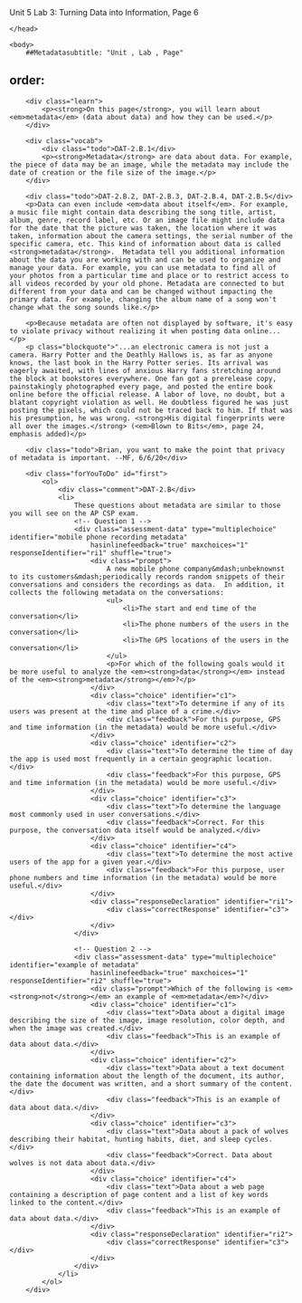 Unit 5 Lab 3: Turning Data into Information, Page 6</title>
	</head>

    <body>
        ##Metadatasubtitle: "Unit , Lab , Page"
order:
---
        <div class="learn">
            <p><strong>On this page</strong>, you will learn about <em>metadata</em> (data about data) and how they can be used.</p>
        </div>
                
        <div class="vocab">
            <div class="todo">DAT-2.B.1</div>
            <p><strong>Metadata</strong> are data about data. For example, the piece of data may be an image, while the metadata may include the date of creation or the file size of the image.</p>
        </div>
        
        <div class="todo">DAT-2.B.2, DAT-2.B.3, DAT-2.B.4, DAT-2.B.5</div>
        <p>Data can even include <em>data about itself</em>. For example, a music file might contain data describing the song title, artist, album, genre, record label, etc. Or an image file might include data for the date that the picture was taken, the location where it was taken, information about the camera settings, the serial number of the specific camera, etc. This kind of information about data is called <strong>metadata</strong>.  Metadata tell you additional information about the data you are working with and can be used to organize and manage your data. For example, you can use metadata to find all of your photos from a particular time and place or to restrict access to all videos recorded by your old phone. Metadata are connected to but different from your data and can be changed without impacting the primary data. For example, changing the album name of a song won't change what the song sounds like.</p>
                
        <p>Because metadata are often not displayed by software, it's easy to violate privacy without realizing it when posting data online...</p>
        <p class="blockquote">"...an electronic camera is not just a camera. Harry Potter and the Deathly Hallows is, as far as anyone knows, the last book in the Harry Potter series. Its arrival was eagerly awaited, with lines of anxious Harry fans stretching around the block at bookstores everywhere. One fan got a prerelease copy, painstakingly photographed every page, and posted the entire book online before the official release. A labor of love, no doubt, but a blatant copyright violation as well. He doubtless figured he was just posting the pixels, which could not be traced back to him. If that was his presumption, he was wrong. <strong>His digital fingerprints were all over the images.</strong> (<em>Blown to Bits</em>, page 24, emphasis added)</p> 
        
        <div class="todo">Brian, you want to make the point that privacy of metadata is important. --MF, 6/6/20</div>
        
        <div class="forYouToDo" id="first">
			<ol>
                <div class="comment">DAT-2.B</div>
                <li>
                	These questions about metadata are similar to those you will see on the AP CSP exam.
                	<!-- Question 1 -->
                    <div class="assessment-data" type="multiplechoice" identifier="mobile phone recording metadata"
                        hasinlinefeedback="true" maxchoices="1" responseIdentifier="ri1" shuffle="true">
                        <div class="prompt">
                            A new mobile phone company&mdash;unbeknownst to its customers&mdash;periodically records random snippets of their conversations and considers the recordings as data.  In addition, it collects the following metadata on the conversations:
                            <ul>
                                <li>The start and end time of the conversation</li>
                                <li>The phone numbers of the users in the conversation</li>
                                <li>The GPS locations of the users in the conversation</li>
                            </ul>
                            <p>For which of the following goals would it be more useful to analyze the <em><strong>data</strong></em> instead of the <em><strong>metadata</strong></em>?</p>
                        </div>
                        <div class="choice" identifier="c1">
                            <div class="text">To determine if any of its users was present at the time and place of a crime.</div>
                            <div class="feedback">For this purpose, GPS and time information (in the metadata) would be more useful.</div>
                        </div>
                        <div class="choice" identifier="c2">
                            <div class="text">To determine the time of day the app is used most frequently in a certain geographic location.</div>
                            <div class="feedback">For this purpose, GPS and time information (in the metadata) would be more useful.</div>
                        </div>
                        <div class="choice" identifier="c3">
                            <div class="text">To determine the language most commonly used in user conversations.</div>
                            <div class="feedback">Correct. For this purpose, the conversation data itself would be analyzed.</div>
                        </div>
                        <div class="choice" identifier="c4">
                            <div class="text">To determine the most active users of the app for a given year.</div>
                            <div class="feedback">For this purpose, user phone numbers and time information (in the metadata) would be more useful.</div>
                        </div>
                        <div class="responseDeclaration" identifier="ri1">
                            <div class="correctResponse" identifier="c3"></div>
                        </div>
                    </div>
                    
                    <!-- Question 2 -->
                    <div class="assessment-data" type="multiplechoice" identifier="example of metadata"
                        hasinlinefeedback="true" maxchoices="1" responseIdentifier="ri2" shuffle="true">
                        <div class="prompt">Which of the following is <em><strong>not</strong></em> an example of <em>metadata</em>?</div>
                        <div class="choice" identifier="c1">
                            <div class="text">Data about a digital image describing the size of the image, image resolution, color depth, and when the image was created.</div>
                            <div class="feedback">This is an example of data about data.</div>
                        </div>
                        <div class="choice" identifier="c2">
                            <div class="text">Data about a text document containing information about the length of the document, its author, the date the document was written, and a short summary of the content.</div>
                            <div class="feedback">This is an example of data about data.</div>
                        </div>
                        <div class="choice" identifier="c3">
                            <div class="text">Data about a pack of wolves describing their habitat, hunting habits, diet, and sleep cycles.</div>
                            <div class="feedback">Correct. Data about wolves is not data about data.</div>
                        </div>
                        <div class="choice" identifier="c4">
                            <div class="text">Data about a web page containing a description of page content and a list of key words linked to the content.</div>
                            <div class="feedback">This is an example of data about data.</div>
                        </div>
                        <div class="responseDeclaration" identifier="ri2">
                            <div class="correctResponse" identifier="c3"></div>
                        </div>
                    </div>
                </li>				   
			</ol>
		</div>



